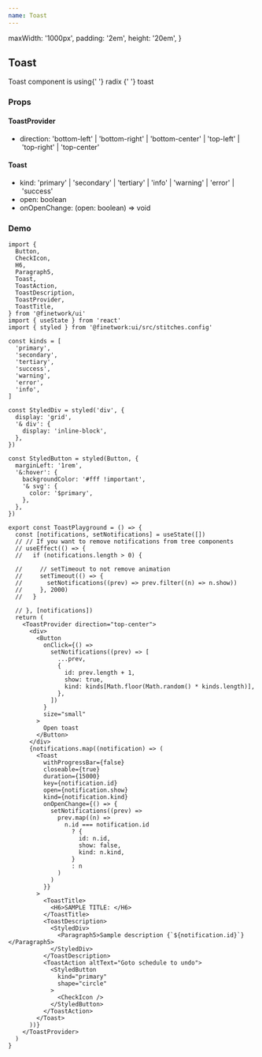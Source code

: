 ```yaml
---
name: Toast
---
```



  maxWidth: '1000px',
  padding: '2em',
  height: '20em',
}

<div />
<div>
  <H2 font="secondary">Toast</H2>
</div>

<div>
  <Paragraph4>
    Toast component is using{' '}
    <Link
      href="https://www.radix-ui.com/docs/primitives/components/toast"
      target="_bank"
    >
      radix
    </Link>{' '}
    toast
  </Paragraph4>
</div>

<div>
  <H3 font="secondary">Props</H3>
  <div style={{ marginTop: '1rem' }}>
    <H4 font="secondary">ToastProvider</H4>
    <ul>
      <li>
        direction: 'bottom-left' | 'bottom-right' | 'bottom-center' | 'top-left'
        | 'top-right' | 'top-center'
      </li>
    </ul>
  </div>
  <div style={{ marginTop: '1rem' }}>
    <H4 font="secondary">Toast</H4>
    <ul>
      <li>
        kind: 'primary' | 'secondary' | 'tertiary' | 'info' | 'warning' |
        'error' | 'success'
      </li>
      <li>open: boolean</li>
      <li>onOpenChange: (open: boolean) => void</li>
    </ul>
  </div>
</div>

<div>
  <H3 font="secondary">Demo</H3>
  <ToastPlayground />
</div>

```tsx
import {
  Button,
  CheckIcon,
  H6,
  Paragraph5,
  Toast,
  ToastAction,
  ToastDescription,
  ToastProvider,
  ToastTitle,
} from '@finetwork/ui'
import { useState } from 'react'
import { styled } from '@finetwork:ui/src/stitches.config'

const kinds = [
  'primary',
  'secondary',
  'tertiary',
  'success',
  'warning',
  'error',
  'info',
]

const StyledDiv = styled('div', {
  display: 'grid',
  '& div': {
    display: 'inline-block',
  },
})

const StyledButton = styled(Button, {
  marginLeft: '1rem',
  '&:hover': {
    backgroundColor: '#fff !important',
    '& svg': {
      color: '$primary',
    },
  },
})

export const ToastPlayground = () => {
  const [notifications, setNotifications] = useState([])
  // // If you want to remove notifications from tree components
  // useEffect(() => {
  //   if (notifications.length > 0) {

  //     // setTimeout to not remove animation
  //     setTimeout(() => {
  //       setNotifications((prev) => prev.filter((n) => n.show))
  //     }, 2000)
  //   }

  // }, [notifications])
  return (
    <ToastProvider direction="top-center">
      <div>
        <Button
          onClick={() =>
            setNotifications((prev) => [
              ...prev,
              {
                id: prev.length + 1,
                show: true,
                kind: kinds[Math.floor(Math.random() * kinds.length)],
              },
            ])
          }
          size="small"
        >
          Open toast
        </Button>
      </div>
      {notifications.map((notification) => (
        <Toast
          withProgressBar={false}
          closeable={true}
          duration={15000}
          key={notification.id}
          open={notification.show}
          kind={notification.kind}
          onOpenChange={() => {
            setNotifications((prev) =>
              prev.map((n) =>
                n.id === notification.id
                  ? {
                    id: n.id,
                    show: false,
                    kind: n.kind,
                  }
                  : n
              )
            )
          }}
        >
          <ToastTitle>
            <H6>SAMPLE TITLE: </H6>
          </ToastTitle>
          <ToastDescription>
            <StyledDiv>
              <Paragraph5>Sample description {`${notification.id}`}</Paragraph5>
            </StyledDiv>
          </ToastDescription>
          <ToastAction altText="Goto schedule to undo">
            <StyledButton
              kind="primary"
              shape="circle"
            >
              <CheckIcon />
            </StyledButton>
          </ToastAction>
        </Toast>
      ))}
    </ToastProvider>
  )
}
```
